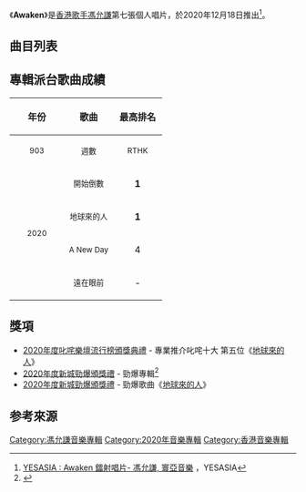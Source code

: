{{Album infobox | <!-- See Wikipedia:WikiProject_Albums -->
| Name       = Awaken
| Type       = EP
| Artist     = [[馮允謙|馮允謙]]
| Cover      = 馮允謙 Awaken.jpg
| Released   = 2020年12月18日
| Recorded   = 2020年
| Genre      = 粵語
| Length     = 28分28秒
| Label      = [[寰亞唱片|寰亞音樂]]
| Last album = [[Detour|Detour]]<br>（2020年）
| This album = '''Awaken'''<br>（2020年）
| Next album = [[Life_/_Line|Life / Line]]<br>（2021年）
}}

《'''Awaken'''》是[[香港|香港]][[歌手|歌手]][[馮允謙|馮允謙]]第七張個人唱片，於2020年12月18日推出<ref>[https://www.yesasia.com/global/awaken/1098192714-0-0-0-zh_TW/info.html YESASIA : Awaken 鐳射唱片- 馮允謙, 寰亞音樂] {{Wayback|url=https://www.yesasia.com/global/awaken/1098192714-0-0-0-zh_TW/info.html |date=20210115062758 }}，YESASIA</ref>。

==曲目列表==
{{tracklist
| headline = 
| total_length = 28:28

| title1 = [[開始倒數|開始倒數]]
| music1 = [[馮允謙|馮允謙]]、[[T-ma|T-Ma]]
| lyrics1 = [[薛晉寧|檸]]、馮允謙
| arranger1 = T-Ma、馮允謙
| producer1 = T-Ma
| longnote1 = 
| length1 = 3:03

| title2 = [[地球來的人|地球來的人]]
| music2 = 馮允謙、T-Ma
| lyrics2 = [[王樂儀|王樂儀]]
| arranger2 = T-Ma、[[林岳霆|林岳霆]]
| producer2 = [[舒文_(音樂人)|舒文]]
| longnote2 = 
| length2 = 4:07

| title3 = A New Day
| music3 = 馮允謙、[[JNYBeatz|JNYBeatz]]
| lyrics3 = [[T-rexx|T-Rexx]]、馮允謙<br>（Rap詞：[[Jonnic|Jonnic]]）
| arranger3 = JNYBeatz、[[周錫漢|周錫漢]]、馮允謙
| producer3 = 周錫漢
| longnote3 = 
| length3 = 3:44

| title4 = 遠在眼前
| music4 = [[唐善行|唐善行]]、馮允謙
| lyrics4 = [[薑檸樂_(網絡名人)|蕭慶峰]]
| arranger4 = 周錫漢、[[黃兆銘|黃兆銘]]
| producer4 = 周錫漢
| longnote4 = 
| length4 = 4:05

| title5 = Dancing In The Rain
| music5 = 馮允謙、T-Ma
| lyrics5 = 檸、馮允謙
| arranger5 = T-Ma
| producer5 = T-Ma
| longnote5 = 
| length5 = 3:08

| title6 = 小康
| music6 = 馮允謙
| lyrics6 = [[浜崎玉子|浜崎玉子]]
| arranger6 = 周錫漢、馮允謙
| producer6 = 周錫漢
| longnote6 = 
| length6 = 3:37

| title7 = Dancing In The Rain
| music7 = 馮允謙、T-Ma
| lyrics7 = 馮允謙
| arranger7 = T-Ma
| producer7 = T-Ma
| note7 = Eng.
| longnote7 = 《Dancing In The Rain》英語版
| length7 = 3:08

| title8 = Days, They've Gone Too Soon
| music8 = 馮允謙
| lyrics8 = 馮允謙
| arranger8 = 周錫漢、馮允謙
| producer8 = 周錫漢
| note8 = Eng.
| longnote8 = 《小康》英語版
| length8 = 3:36
}}

== 專輯派台歌曲成績 ==
{| class="wikitable"
!align="center" rowspan="2" | 年份
!align="center" rowspan="2" | 歌曲
!align="center" colspan="10" | 最高排名
|-
!width="80"|<small>903</small> !! width="70"|<small>週數</small> !! width="70"|<small>RTHK</small> !! width="70"|<small>週數</small> !! width="70"|<small>997</small> !! width="70"|<small>週數</small> !! width="70"|<small>TVB</small> !! width="70"|<small>週數</small> !! width="70"|<small>ViuTV</small> !! width="70"|<small>週數</small>
|-
|align="center" rowspan="4"| <small>2020</small> ||align="center"| <small>開始倒數</small> ||align="center"| '''1''' ||align="center"| 4 ||align="center"| '''1''' ||align="center"| 5 ||align="center"| '''1''' ||align="center"| 5 ||align="center"| - ||align="center"| - ||align="center"| '''1''' ||align="center"| 6
|-
|align="center"| <small>地球來的人</small> ||align="center"| '''1''' ||align="center"| 10 ||align="center"| '''1''' ||align="center"| 8 ||align="center"| '''1''' ||align="center"| 7 ||align="center"| '''1''' ||align="center"| 7 ||align="center"| 3 ||align="center"| 6
|-
|align="center"| <small>A New Day</small> ||align="center"| 4 ||align="center"| 5 ||align="center"| 4 ||align="center"| 4 ||align="center"| 4 ||align="center"| 3 ||align="center"| - ||align="center"| - ||align="center"| 6 ||align="center"| 2
|-
|align="center"| <small>遠在眼前</small> ||align="center"| - ||align="center"| - ||align="center"| - ||align="center"| - ||align="center"| 10 ||align="center"| 5 ||align="center"| - ||align="center"| - ||align="center"| - ||align="center"| -
|}

== 獎項 ==
* [[2020年度叱咤樂壇流行榜頒獎典禮得獎名單|2020年度叱咤樂壇流行榜頒獎典禮]] - 專業推介叱咤十大 第五位《[[地球來的人|地球來的人]]》
* [[2020年度新城勁爆頒獎禮得獎名單|2020年度新城勁爆頒獎禮]] - 勁爆專輯<ref>{{Cite web|url=https://metroradio.com.hk/campaign/2020/997/Hitawards/result.html|title=新城勁爆頒獎禮2020得獎名單|access-date=2021-07-10|archive-date=2021-07-10|archive-url=https://web.archive.org/web/20210710025658/https://metroradio.com.hk/campaign/2020/997/Hitawards/result.html|dead-url=no}}</ref>
* [[2020年度新城勁爆頒獎禮得獎名單|2020年度新城勁爆頒獎禮]] - 勁爆歌曲《[[地球來的人|地球來的人]]》

== 参考來源 ==
{{reflist}}
{{新城勁爆頒獎禮年度專輯大獎}}

[[Category:馮允謙音樂專輯|Category:馮允謙音樂專輯]]
[[Category:2020年音樂專輯|Category:2020年音樂專輯]]
[[Category:香港音樂專輯|Category:香港音樂專輯]]